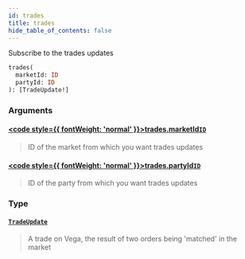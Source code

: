 ```yaml
---
id: trades
title: trades
hide_table_of_contents: false
---
```








Subscribe to the trades updates

```graphql
trades(
  marketId: ID
  partyId: ID
): [TradeUpdate!]
```


### Arguments

#### [<code style={{ fontWeight: 'normal' }}>trades.<b>marketId</b></code>](#)<Bullet />[`ID`](/docs/testnet/graphql/scalars/id) <Badge class="secondary" text="scalar"/>
> ID of the market from which you want trades updates
> 

#### [<code style={{ fontWeight: 'normal' }}>trades.<b>partyId</b></code>](#)<Bullet />[`ID`](/docs/testnet/graphql/scalars/id) <Badge class="secondary" text="scalar"/>
> ID of the party from which you want trades updates
> 

### Type

#### [`TradeUpdate`](/docs/testnet/graphql/objects/trade-update) <Badge class="secondary" text="object"/>
> A trade on Vega, the result of two orders being 'matched' in the market
> 





